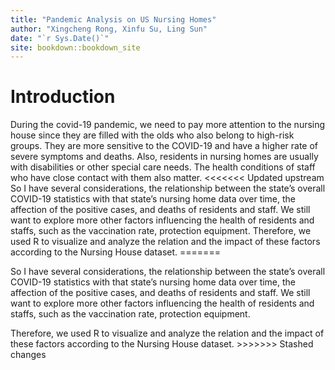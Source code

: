 ```yaml
--- 
title: "Pandemic Analysis on US Nursing Homes"
author: "Xingcheng Rong, Xinfu Su, Ling Sun"
date: "`r Sys.Date()`"
site: bookdown::bookdown_site
---
```


# Introduction

During the covid-19 pandemic, we need to pay more attention to the nursing house since they are filled with the olds who also belong to high-risk groups. They are more sensitive to the COVID-19 and have a higher rate of severe symptoms and deaths. Also, residents in nursing homes are usually with disabilities or other special care needs. The health conditions of staff who have close contact with them also matter. 
<<<<<<< Updated upstream
So I have several considerations, the relationship between the state’s overall COVID-19 statistics with that state’s nursing home data over time, the affection of the positive cases, and deaths of residents and staff. We still want to explore more other factors influencing the health of residents and staffs, such as the vaccination rate, protection equipment. 
Therefore, we used R to visualize and analyze the relation and the impact of these factors according to the Nursing House dataset.
=======

So I have several considerations, the relationship between the state’s overall COVID-19 statistics with that state’s nursing home data over time, the affection of the positive cases, and deaths of residents and staff. We still want to explore more other factors influencing the health of residents and staffs, such as the vaccination rate, protection equipment. 

Therefore, we used R to visualize and analyze the relation and the impact of these factors according to the Nursing House dataset.
>>>>>>> Stashed changes

